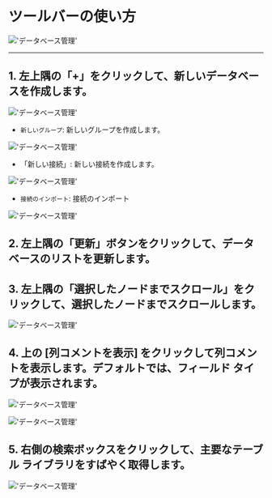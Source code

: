 # ツールバーの使い方

!['データベース管理'](/image/connection-manage/databasemanage77.png)

---

## 1. 左上隅の「+」をクリックして、新しいデータベースを作成します。

!['データベース管理'](/image/connection-manage/databasemanage55.png)

- `新しいグループ`: 新しいグループを作成します。

!['データベース管理'](/image/connection-manage/databasemanage44.png)

- 「新しい接続」: 新しい接続を作成します。

!['データベース管理'](/image/connection-manage/databasemanage22.png)

- `接続のインポート`: 接続のインポート

!['データベース管理'](/image/connection-manage/databasemanage33.png)



## 2. 左上隅の「更新」ボタンをクリックして、データベースのリストを更新します。

## 3. 左上隅の「選択したノードまでスクロール」をクリックして、選択したノードまでスクロールします。

!['データベース管理'](/image/connection-manage/Scroll.png)

## 4. 上の [列コメントを表示] をクリックして列コメントを表示します。デフォルトでは、フィールド タイプが表示されます。

!['データベース管理'](/image/connection-manage/column-comment2.png)

!['データベース管理'](/image/connection-manage/column-comment3.png)

## 5. 右側の検索ボックスをクリックして、主要なテーブル ライブラリをすばやく取得します。

!['データベース管理'](/image/connection-manage/searchBar.png)